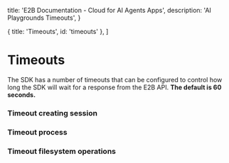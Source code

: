   title: 'E2B Documentation - Cloud for AI Agents Apps',
  description: 'AI Playgrounds Timeouts',
}

  { title: 'Timeouts', id: 'timeouts' },
]

# Timeouts

The SDK has a number of timeouts that can be configured to control how long the SDK will wait for a response from the E2B API. **The default is 60 seconds.**

### Timeout creating session

<CodeGroupAutoload path="timeout/timeout_session" />


### Timeout process
<CodeGroupAutoload path="timeout/timeout_process" />

### Timeout filesystem operations

<CodeGroupAutoload path="timeout/timeout_filesystem" />